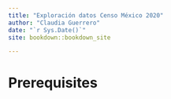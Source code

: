 ```yaml
--- 
title: "Exploración datos Censo México 2020"
author: "Claudia Guerrero"
date: "`r Sys.Date()`"
site: bookdown::bookdown_site

---
```


# Prerequisites

